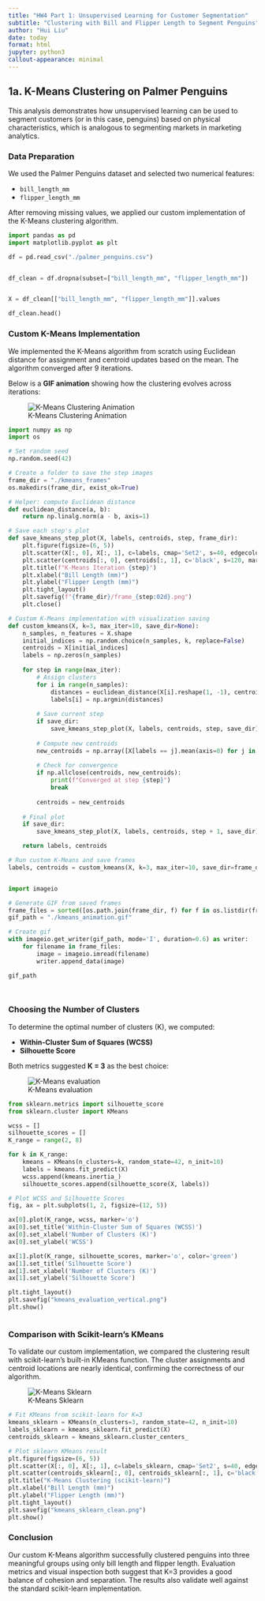 ```yaml
---
title: "HW4 Part 1: Unsupervised Learning for Customer Segmentation"
subtitle: "Clustering with Bill and Flipper Length to Segment Penguins"
author: "Hui Liu"
date: today
format: html
jupyter: python3
callout-appearance: minimal
---
```


## 1a. K-Means Clustering on Palmer Penguins

This analysis demonstrates how unsupervised learning can be used to segment customers (or in this case, penguins) based on physical characteristics, which is analogous to segmenting markets in marketing analytics.

### Data Preparation

We used the Palmer Penguins dataset and selected two numerical features:

- `bill_length_mm`
- `flipper_length_mm`

After removing missing values, we applied our custom implementation of the K-Means clustering algorithm.

::: {.callout-note collapse=true title="Read Data"}
```python
import pandas as pd
import matplotlib.pyplot as plt

df = pd.read_csv("./palmer_penguins.csv")


df_clean = df.dropna(subset=["bill_length_mm", "flipper_length_mm"])


X = df_clean[["bill_length_mm", "flipper_length_mm"]].values

df_clean.head()
```
:::


### Custom K-Means Implementation

We implemented the K-Means algorithm from scratch using Euclidean distance for assignment and centroid updates based on the mean. The algorithm converged after 9 iterations.

Below is a **GIF animation** showing how the clustering evolves across iterations:

![K-Means Clustering Animation](kmeans_animation.gif)


::: {.callout-note collapse=true title="Custom K-Means Algorithm Implementation"}
```python
import numpy as np
import os

# Set random seed
np.random.seed(42)

# Create a folder to save the step images
frame_dir = "./kmeans_frames"
os.makedirs(frame_dir, exist_ok=True)

# Helper: compute Euclidean distance
def euclidean_distance(a, b):
    return np.linalg.norm(a - b, axis=1)

# Save each step's plot
def save_kmeans_step_plot(X, labels, centroids, step, frame_dir):
    plt.figure(figsize=(6, 5))
    plt.scatter(X[:, 0], X[:, 1], c=labels, cmap='Set2', s=40, edgecolor='k')
    plt.scatter(centroids[:, 0], centroids[:, 1], c='black', s=120, marker='x', linewidths=2)
    plt.title(f"K-Means Iteration {step}")
    plt.xlabel("Bill Length (mm)")
    plt.ylabel("Flipper Length (mm)")
    plt.tight_layout()
    plt.savefig(f"{frame_dir}/frame_{step:02d}.png")
    plt.close()

# Custom K-Means implementation with visualization saving
def custom_kmeans(X, k=3, max_iter=10, save_dir=None):
    n_samples, n_features = X.shape
    initial_indices = np.random.choice(n_samples, k, replace=False)
    centroids = X[initial_indices]
    labels = np.zeros(n_samples)
    
    for step in range(max_iter):
        # Assign clusters
        for i in range(n_samples):
            distances = euclidean_distance(X[i].reshape(1, -1), centroids)
            labels[i] = np.argmin(distances)
        
        # Save current step
        if save_dir:
            save_kmeans_step_plot(X, labels, centroids, step, save_dir)
        
        # Compute new centroids
        new_centroids = np.array([X[labels == j].mean(axis=0) for j in range(k)])
        
        # Check for convergence
        if np.allclose(centroids, new_centroids):
            print(f"Converged at step {step}")
            break
        
        centroids = new_centroids
    
    # Final plot
    if save_dir:
        save_kmeans_step_plot(X, labels, centroids, step + 1, save_dir)

    return labels, centroids

# Run custom K-Means and save frames
labels, centroids = custom_kmeans(X, k=3, max_iter=10, save_dir=frame_dir)



```
:::


::: {.callout-note collapse=true title="Create GIF Animation with imageio"}
```python
import imageio

# Generate GIF from saved frames
frame_files = sorted([os.path.join(frame_dir, f) for f in os.listdir(frame_dir) if f.endswith(".png")])
gif_path = "./kmeans_animation.gif"

# Create gif
with imageio.get_writer(gif_path, mode='I', duration=0.6) as writer:
    for filename in frame_files:
        image = imageio.imread(filename)
        writer.append_data(image)

gif_path




```
:::

### Choosing the Number of Clusters

To determine the optimal number of clusters (K), we computed:

- **Within-Cluster Sum of Squares (WCSS)**
- **Silhouette Score**

Both metrics suggested **K = 3** as the best choice:

![K-Means evaluation](kmeans_evaluation_vertical.png)

::: {.callout-note collapse=true title="Evaluate Cluster Quality (WCSS & Silhouette)"}
```python

from sklearn.metrics import silhouette_score
from sklearn.cluster import KMeans

wcss = []
silhouette_scores = []
K_range = range(2, 8)

for k in K_range:
    kmeans = KMeans(n_clusters=k, random_state=42, n_init=10)
    labels = kmeans.fit_predict(X)
    wcss.append(kmeans.inertia_)
    silhouette_scores.append(silhouette_score(X, labels))

# Plot WCSS and Silhouette Scores
fig, ax = plt.subplots(1, 2, figsize=(12, 5))

ax[0].plot(K_range, wcss, marker='o')
ax[0].set_title('Within-Cluster Sum of Squares (WCSS)')
ax[0].set_xlabel('Number of Clusters (K)')
ax[0].set_ylabel('WCSS')

ax[1].plot(K_range, silhouette_scores, marker='o', color='green')
ax[1].set_title('Silhouette Score')
ax[1].set_xlabel('Number of Clusters (K)')
ax[1].set_ylabel('Silhouette Score')

plt.tight_layout()
plt.savefig("kmeans_evaluation_vertical.png")
plt.show()



```
:::



### Comparison with Scikit-learn's KMeans

To validate our custom implementation, we compared the clustering result with scikit-learn's built-in KMeans function.
The cluster assignments and centroid locations are nearly identical, confirming the correctness of our algorithm.

![K-Means Sklearn](kmeans_sklearn_clean.png)

::: {.callout-note collapse=true title="Scikit-learn KMeans Comparison"}
```python

# Fit KMeans from scikit-learn for K=3
kmeans_sklearn = KMeans(n_clusters=3, random_state=42, n_init=10)
labels_sklearn = kmeans_sklearn.fit_predict(X)
centroids_sklearn = kmeans_sklearn.cluster_centers_

# Plot sklearn KMeans result
plt.figure(figsize=(6, 5))
plt.scatter(X[:, 0], X[:, 1], c=labels_sklearn, cmap='Set2', s=40, edgecolor='k')
plt.scatter(centroids_sklearn[:, 0], centroids_sklearn[:, 1], c='black', s=120, marker='x', linewidths=2)
plt.title("K-Means Clustering (scikit-learn)")
plt.xlabel("Bill Length (mm)")
plt.ylabel("Flipper Length (mm)")
plt.tight_layout()
plt.savefig("kmeans_sklearn_clean.png")
plt.show()


```
:::


### Conclusion

Our custom K-Means algorithm successfully clustered penguins into three meaningful groups using only bill length and flipper length. Evaluation metrics and visual inspection both suggest that K=3 provides a good balance of cohesion and separation. The results also validate well against the standard scikit-learn implementation.